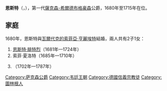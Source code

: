 {{Multiple issues|
{{Expand language|1=en|time=2021-02-05T10:03:49+00:00}}
{{Unreferenced|time=2021-02-05T10:03:49+00:00}}
}}
{{Infobox noble
| name        = 恩斯特
| image       = Arolsen Klebeband 01 175 2.jpg
| succession  = 薩克森-希爾德布格豪森公爵
| reign       = 1680年 — 1715年
| successor   = [[恩斯特·腓特烈一世|恩斯特·腓特烈一世]]
| birth_date  = {{Birth date|1655|6|12|df=y}}
| birth_place = [[哥達|哥達]]
| death_date  = {{Death date and age|1715|10|17|1655|6|12|df=y}}
| death_place = [[希爾德布格豪森|希爾德布格豪森]]
| noble family= [[韋廷王朝|韋廷王朝]]
| father      = [[恩斯特一世_(薩克森-哥達)|恩斯特一世]]
| mother      = 伊莉莎白·索菲亞
| religion    = [[信義宗|信義宗]]
}}
'''恩斯特'''（{{lang-de|'''Ernst''' von Sachsen-Hildburghausen}}，{{bd|1655年|6月12日|1715年|10月17日}}），第一代[[薩克森-希爾德布格豪森|薩克森-希爾德布格豪森]]公爵，1680年至1715年在位。

== 家庭 ==
1680年，恩斯特與[[瓦爾代克的索菲亞·亨麗埃特|瓦爾代克的索菲亞·亨麗埃特]]結婚，兩人共有2子1女：
# [[恩斯特·腓特烈一世|恩斯特·腓特烈]]（1681年—1724年）
# 索菲·夏洛特（1685年—1710年）
# {{le|約瑟夫·腓特烈 (薩克森-希爾德布格豪森)|Prince Joseph of Saxe-Hildburghausen|約瑟夫·腓特烈}}（1702年—1787年）

{{s-start}}
{{s-hou|[[韋廷王朝|韋廷王朝]]|1655年|6月12日|1715年|10月17日}}
{{S-reg}}
{{s-new|從[[薩克森-哥達|薩克森-哥達]]分裂出來}}
{{s-ttl|title=[[薩克森公爵|薩克森-希爾德布格豪森]]|years=1680年–1715年}}
{{s-aft|after=[[恩斯特·腓特烈一世|恩斯特·腓特烈一世]]}}
{{s-end}}

[[Category:萨克森公爵|Category:萨克森公爵]]
[[Category:韦廷王朝|Category:韦廷王朝]]
[[Category:德國信義宗教徒|Category:德國信義宗教徒]]
[[Category:圖林根人|Category:圖林根人]]